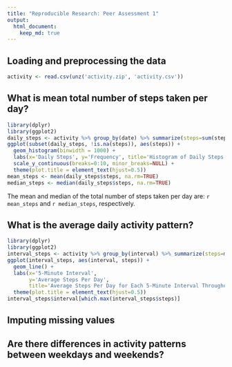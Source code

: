 ```yaml
---
title: "Reproducible Research: Peer Assessment 1"
output:
  html_document:
    keep_md: true
---
```



## Loading and preprocessing the data
```r
activity <- read.csv(unz('activity.zip', 'activity.csv'))
```

## What is mean total number of steps taken per day?
```r
library(dplyr)
library(ggplot2)
daily_steps <- activity %>% group_by(date) %>% summarize(steps=sum(steps, na.rm=TRUE))
ggplot(subset(daily_steps, !is.na(steps)), aes(steps)) + 
  geom_histogram(binwidth = 1000) + 
  labs(x='Daily Steps', y='Frequency', title='Histogram of Daily Steps') + 
  scale_y_continuous(breaks=0:10, minor_breaks=NULL) +
  theme(plot.title = element_text(hjust=0.5))
mean_steps <- mean(daily_steps$steps, na.rm=TRUE)
median_steps <- median(daily_steps$steps, na.rm=TRUE)
```

The mean and median of the total number of steps taken per day are: `r mean_steps` and `r median_steps`, respectively.

## What is the average daily activity pattern?
```r
library(dplyr)
library(ggplot2)
interval_steps <- activity %>% group_by(interval) %>% summarize(steps=mean(steps, na.rm=TRUE))
ggplot(interval_steps, aes(interval, steps)) + 
  geom_line() +
  labs(x='5-Minute Interval', 
       y='Average Steps Per Day', 
       title='Average Steps Per Day for Each 5-Minute Interval Throughout the Day') +
  theme(plot.title = element_text(hjust=0.5))
interval_steps$interval[which.max(interval_steps$steps)]
```

## Imputing missing values



## Are there differences in activity patterns between weekdays and weekends?
